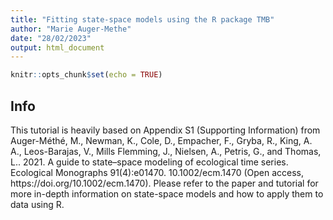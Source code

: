 ```yaml
---
title: "Fitting state-space models using the R package TMB"
author: "Marie Auger-Methe"
date: "28/02/2023"
output: html_document
---
```


```r
knitr::opts_chunk$set(echo = TRUE)
```

## Info

This tutorial is heavily based on Appendix S1 (Supporting Information) from Auger-Méthé, M., Newman, K., Cole, D., Empacher, F., Gryba, R., King, A. A., Leos-Barajas, V., Mills Flemming, J., Nielsen, A., Petris, G., and Thomas, L.. 2021. A guide to state–space modeling of ecological time series. Ecological Monographs 91(4):e01470. 10.1002/ecm.1470 (Open access,  https://doi.org/10.1002/ecm.1470). Please refer to the paper and tutorial for more in-depth information on state-space models and how to apply them to data using R.
